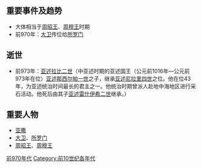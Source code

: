 {{Unreferenced|time=2018-06-30T12:46:11+00:00}}
{{DecadeTOC|-979}}

==重要事件及趋势==
*大体相当于[[周昭王|周昭王]]、[[周穆王|周穆王]]时期 
* 前970年：[[大卫|大卫]]传位给[[所罗门|所罗门]]

== 逝世 ==
* 前973年：[[亚述拉比二世|亚述拉比二世]]（中亚述时期的亚述国王（公元前1016年—公元前973年在位）[[亚述那西尔帕一世|亚述那西尔帕一世]]之子，继承[[亚述尼拉里四世|亚述尼拉里四世]]之位。他在位43年，为亚述统治时间最长的君主之一。他统治时期曾派人赴地中海地区进行采石活动。他死后由其子[[亚述雷什伊希二世|亚述雷什伊希二世]]继承。）

== 重要人物 ==
*[[亚撒|亚撒]]
*[[大卫|大卫]]、[[所罗门|所罗门]]
*[[周昭王|周昭王]]、[[周穆王|周穆王]]

{{世紀|-10}}

[[Category:前970年代|]]
[[Category:前10世纪各年代|Category:前10世纪各年代]]